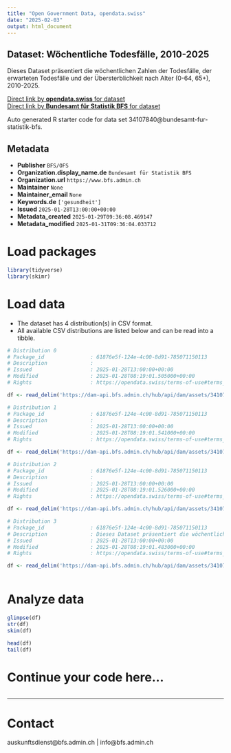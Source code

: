 ```yaml
---
title: "Open Government Data, opendata.swiss"
date: "2025-02-03"
output: html_document
---
```


## Dataset: Wöchentliche Todesfälle, 2010-2025

Dieses Dataset präsentiert die wöchentlichen Zahlen der Todesfälle, der erwarteten Todesfälle und der Übersterblichkeit nach Alter (0-64, 65+), 2010-2025.

[Direct link by **opendata.swiss** for dataset](https://opendata.swiss/de/dataset/wochentliche-todesfalle-2010-2025)<br>
[Direct link by **Bundesamt für Statistik BFS** for dataset](https://www.bfs.admin.ch/asset/de/ts-d-14.03.04.03-wr)

Auto generated R starter code for data set 34107840@bundesamt-fur-statistik-bfs.

## Metadata

- **Publisher** `BFS/OFS`
- **Organization.display_name.de** `Bundesamt für Statistik BFS`
- **Organization.url** `https://www.bfs.admin.ch`
- **Maintainer** `None`
- **Maintainer_email** `None`
- **Keywords.de** `['gesundheit']`
- **Issued** `2025-01-28T13:00:00+00:00`
- **Metadata_created** `2025-01-29T09:36:08.469147`
- **Metadata_modified** `2025-01-31T09:36:04.033712`


# Load packages

```r

library(tidyverse)
library(skimr)

```

# Load data

-   The dataset has 4 distribution(s) in CSV format.
-   All available CSV distributions are listed below and can be read into a tibble.

```r

# Distribution 0
# Package_id               : 61876e5f-124e-4c00-8d91-785071150113
# Description              : 
# Issued                   : 2025-01-28T13:00:00+00:00
# Modified                 : 2025-01-28T08:19:01.505000+00:00
# Rights                   : https://opendata.swiss/terms-of-use#terms_by_ask

df <- read_delim('https://dam-api.bfs.admin.ch/hub/api/dam/assets/34107855/master')

# Distribution 1
# Package_id               : 61876e5f-124e-4c00-8d91-785071150113
# Description              : 
# Issued                   : 2025-01-28T13:00:00+00:00
# Modified                 : 2025-01-28T08:19:01.541000+00:00
# Rights                   : https://opendata.swiss/terms-of-use#terms_by_ask

df <- read_delim('https://dam-api.bfs.admin.ch/hub/api/dam/assets/34107850/master')

# Distribution 2
# Package_id               : 61876e5f-124e-4c00-8d91-785071150113
# Description              : 
# Issued                   : 2025-01-28T13:00:00+00:00
# Modified                 : 2025-01-28T08:19:01.526000+00:00
# Rights                   : https://opendata.swiss/terms-of-use#terms_by_ask

df <- read_delim('https://dam-api.bfs.admin.ch/hub/api/dam/assets/34107860/master')

# Distribution 3
# Package_id               : 61876e5f-124e-4c00-8d91-785071150113
# Description              : Dieses Dataset präsentiert die wöchentlichen Zahlen der Todesfälle, der erwarteten Todesfälle und der Übersterblichkeit nach Alter (0-64, 65+), 2010-2025.
# Issued                   : 2025-01-28T13:00:00+00:00
# Modified                 : 2025-01-28T08:19:01.483000+00:00
# Rights                   : https://opendata.swiss/terms-of-use#terms_by_ask

df <- read_delim('https://dam-api.bfs.admin.ch/hub/api/dam/assets/34107865/master')



```

# Analyze data

```r

glimpse(df)
str(df)
skim(df)

head(df)
tail(df)

```

# Continue your code here...

```r

```

------------------------------------------------------------------------

# Contact

auskunftsdienst@bfs.admin.ch | info@bfs.admin.ch

